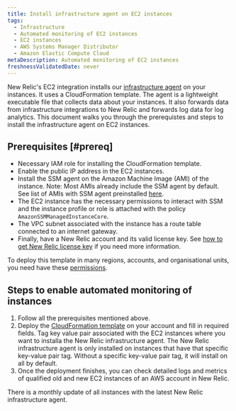 ```yaml
---
title: Install infrastructure agent on EC2 instances
tags:
  - Infrastructure
  - Automated monitoring of EC2 instances
  - EC2 instances
  - AWS Systems Manager Distributor
  - Amazon Elastic Compute Cloud
metaDescription: Automated monitoring of EC2 instances
freshnessValidatedDate: never
---
```


New Relic's EC2 integration installs our [infrastructure agent](/docs/infrastructure/install-infrastructure-agent/get-started/install-infrastructure-agent-new-relic) on your instances. It uses a CloudFormation template. The agent is a lightweight executable file that collects data about your instances. It also forwards data from infrastructure integrations to New Relic and forwards log data for log analytics. This document walks you through the prerequistes and steps to install the infrastructure agent on EC2 instances.

## Prerequisites [#prereq]

* Necessary IAM role for installing the CloudFormation template.
* Enable the public IP address in the EC2 instances.
* Install the SSM agent on the Amazon Machine Image (AMI) of the instance. Note: Most AMIs already include the SSM agent by default. See list of AMIs with SSM agent preinstalled [here](https://docs.aws.amazon.com/systems-manager/latest/userguide/ami-preinstalled-agent.html).
* The EC2 instance has the necessary permissions to interact with SSM and the instance profile or role is attached with the policy `AmazonSSMManagedInstanceCore`.
* The VPC subnet associated with the instance has a route table connected to an internet gateway.
* Finally, have a New Relic account and its valid license key. See [how to get New Relic license key](/docs/apis/intro-apis/new-relic-api-keys/) if you need more information.

To deploy this template in many regions, accounts, and organisational units, you need have these [permissions](https://docs.aws.amazon.com/AWSCloudFormation/latest/UserGuide/stacksets-prereqs.html).

## Steps to enable automated monitoring of instances

1. Follow all the prerequisites mentioned above.
2. Deploy the [CloudFormation template](https://github.com/aws-quickstart/quickstart-ct-newrelic-one/blob/main/templates/EC2_Quickstart.yml) on your account and fill in required fields.
   Tag key value pair associated with the EC2 instances where you want to installa the New Relic infrastructure agent. The New Relic infrastructure agent is only installed on instances that have that specific key-value pair tag. Without a specific key-value pair tag, it will install on all by default.
3. Once the deployment finishes, you can check detailed logs and metrics of qualified old and new EC2 instances of an AWS account in New Relic.

<Callout variant="important">
  There is a monthly update of all instances with the latest New Relic infrastructure agent.
</Callout>
